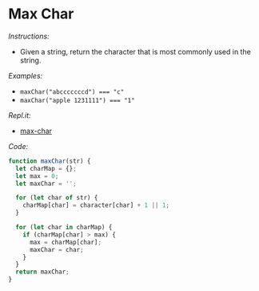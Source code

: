 # Max Char

_Instructions:_

- Given a string, return the character that is most commonly used in the string.

_Examples:_

- `maxChar("abcccccccd") === "c"`
- `maxChar("apple 1231111") === "1"`

_Repl.it:_

- <a href='https://repl.it/@rojasleon/04-max-char' target='_blank'>max-char</a>

_Code:_

```javascript
function maxChar(str) {
  let charMap = {};
  let max = 0;
  let maxChar = '';

  for (let char of str) {
    charMap[char] = character[char] + 1 || 1;
  }

  for (let char in charMap) {
    if (charMap[char] > max) {
      max = charMap[char];
      maxChar = char;
    }
  }
  return maxChar;
}
```
